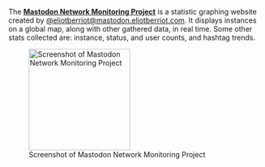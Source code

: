 
The '''[https://dashboards.mnm.social/ Mastodon Network Monitoring Project]''' is a statistic graphing website created by [https://mastodon.eliotberriot.com/@eliotberriot @eliotberriot@mastodon.eliotberriot.com]. It displays instances on a global map, along with other gathered data, in real time. Some other stats collected are: instance, status, and user counts, and hashtag trends.

[[File:NetworkMonitoringProject_screenshot.png|200px|thumb|left|Screenshot of Mastodon Network Monitoring Project]]